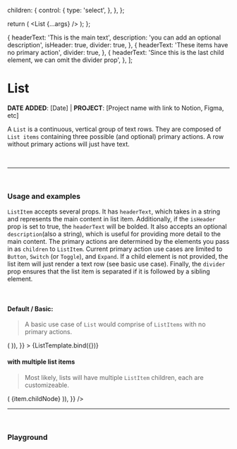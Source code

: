 

<Meta title='Molecules/List' component={List} />

  children: {
    control: {
      type: 'select',
    },
  },
};

  return (
    <Box width='900px'>
      <List {...args} />
    </Box>
  );
};

  {
    headerText: 'This is the main text',
    description: 'you can add an optional description',
    isHeader: true,
    divider: true,
  },
  {
    headerText: 'These items have no primary action',
    divider: true,
  },
  {
    headerText:
      'Since this is the last child element, we can omit the divider prop',
  },
];

# List

**DATE ADDED**: [Date] | **PROJECT**: [Project name with link to Notion, Figma, etc]

A `List` is a continuous, vertical group of text rows. They are composed of `List items` containing
three possible (and optional) primary actions. A row without primary actions will just have text.

<br />

---

<br />

### Usage and examples

`ListItem` accepts several props. It has `headerText`, which takes in a string and represents the main content
in list item. Additionally, if the `isHeader` prop is set to true, the `headerText` will be bolded.
It also accepts an optional `description`(also a string), which is useful for providing more detail
to the main content. The primary actions are determined by the elements you pass in as `children` to `ListItem`.
Current primary action use cases are limited to `Button`, `Switch` (or `Toggle`), and `Expand`. If a child element
is not provided, the list item will just render a text row (see basic use case). Finally, the `divider` prop ensures that
the list item is separated if it is followed by a sibling element.

<br />

#### Default / Basic:

> A basic use case of `List` would comprise of `ListItems` with no primary actions.

<Canvas>
  <Story
    name='Basic'
    component={List}
    args={{
      children: listItems.map((item) => (
        <ListItem
          headerText={item.headerText}
          description={item.description}
          isHeader={item.isHeader}
          divider={item.divider}
        />
      )),
    }}
  >
    {ListTemplate.bind({})}
  </Story>
</Canvas>

#### with multiple list items

> Most likely, lists will have multiple `ListItem` children, each are customizeable.

<Canvas>
  <Story
    name='with multiple list items'
    component={list}
    args={{
      children: variantListItems.map((item) => (
        <ListItem
          headerText={item.headerText}
          description={item.description}
          isHeader={item.isHeader}
          divider={item.divider}
        >
          {item.childNode}
        </ListItem>
      )),
    }}
  />
</Canvas>

<br />

---

<br />

### Playground

<Canvas>
  <Story name='Playground' component={list} />
</Canvas>

<ArgsTable of={List} story='Playground' />
